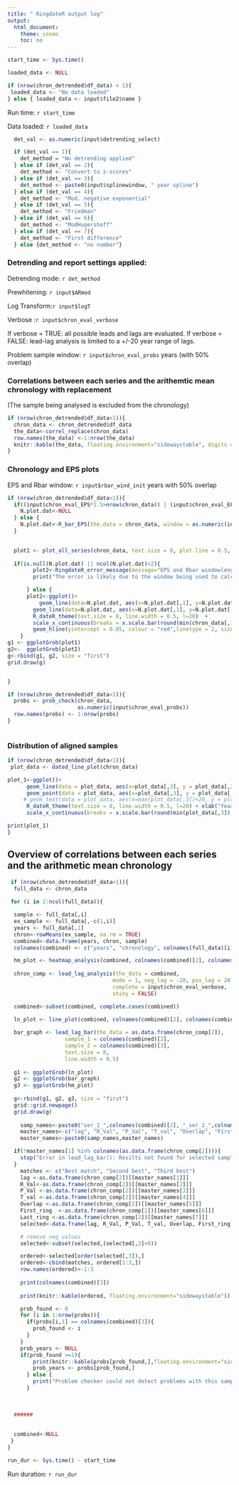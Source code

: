 ```yaml
---
title: " RingdateR output log"
output:
  html_document:
    theme: cosmo
    toc: no
---
```

```r

start_time <- Sys.time()

loaded_data <- NULL

if (nrow(chron_detrended$df_data) < 1){
 loaded_data <- "No data loaded"
} else { loaded_data <- input$file2$name }

```

Run time: `r start_time`

Data loaded: `r loaded_data`

```r
  det_val <- as.numeric(input$detrending_select)  

  if (det_val == 1){
    det_method = "No detrending applied"
  } else if (det_val == 2){
    det_method <- "Convert to z-scores"
  } else if (det_val == 3){
    det_method <- paste0(input$splinewindow, " year spline")
  } else if (det_val == 4){
    det_method <- "Mod. negative exponential"
  } else if (det_val == 5){
    det_method <- "Friedman"
  } else if (det_val == 6){
    det_method <- "ModHugershoff"
  } else if (det_val == 7){
    det_method <- "First difference"
  } else {det_method <- "no number"}
```

### Detrending and report settings applied:
Detrending mode: `r det_method`

Prewhitening: `r input$ARmod`

Log Transform:`r input$logT`

Verbose :`r input$chron_eval_verbose`

If verbose = TRUE: all possible leads and lags are evaluated.
If verbose = FALSE: lead-lag analysis is limited to a +/-20 year range of lags.

Problem sample window: `r input$chron_eval_probs` years (with 50% overlap)

### Correlations between each series and the arithemtic mean chronology with replacement
(The sample being analysed is excluded from the chronology)

```r
if (nrow(chron_detrended$df_data<1)){
  chron_data <- chron_detrended$df_data
  the_data<-correl_replace(chron_data)
  row.names(the_data) <-1:nrow(the_data)
  knitr::kable(the_data, floating.environment="sidewaystable", digits = 32)
}
```

### Chronology and EPS plots

EPS and Rbar window: `r input$rbar_wind_init` years with 50% overlap

```r

if (nrow(chron_detrended$df_data<1)){
  if((input$chron_eval_EPS*1.5>nrow(chron_data)) | (input$chron_eval_EPS<=5))  {
    N.plot.dat<-NULL
  } else {
    N.plot.dat<-R_bar_EPS(the.data = chron_data, window = as.numeric(input$chron_eval_EPS))
  }

  
  plot1 <- plot_all_series(chron_data, text.size = 8, plot.line = 0.5, line.width = 0.5)
  
  if(is.null(N.plot.dat) || ncol(N.plot.dat)<2){
        plot2<-RingdateR_error_message(message="EPS and Rbar windowlength error.")
        print("The error is likely due to the window being used to calculate the EPS is either too long (>66% the length of the chronology), or too short (<5 years). Adjust the window in the report settings and try again.")

      } else {
      plot2<-ggplot()+
          geom_line(data=N.plot.dat, aes(x=N.plot.dat[,1], y=N.plot.dat[,4]), size=0.75, na.rm=TRUE)+
        geom_line(data=N.plot.dat, aes(x=N.plot.dat[,1], y=N.plot.dat[,5]), size=0.75, na.rm=TRUE, color="red") +
        R_dateR_theme(text.size = 8, line.width = 0.5, l=20)  +
        scale_x_continuous(breaks = x.scale.bar(round(min(chron_data[,1]),-1),round(max(chron_data[,1]),-1)), limits = c(min(chron_data[,1]),max(chron_data[,1]))) +
        geom_hline(yintercept = 0.85, colour = "red",linetype = 2, size=0.75) + ylab("Rbar and EPS") + xlab("Year")
    } 
g1 <- ggplotGrob(plot1)
g2<-  ggplotGrob(plot2)
g<-rbind(g1, g2, size = "first")
grid.draw(g)


}  
```
  

  
```r
if (nrow(chron_detrended$df_data<1)){
  probs <- prob_check(chron_data,
                      as.numeric(input$chron_eval_probs))
  row.names(probs) <- 1:nrow(probs)
}
  
```

### Distribution of aligned samples

```r
if (nrow(chron_detrended$df_data<1)){
 plot_data <- dated_line_plot(chron_data) 

plot_1<-ggplot()+
      geom_line(data = plot_data, aes(x=plot_data[,3], y = plot_data[,2], group = plot_data[,1]), size = 0.75, colour = "black") +
      geom_point(data = plot_data, aes(x=plot_data[,3], y = plot_data[,2], group = plot_data[,1]), size = 0.75, colour = "black") +
     # geom_text(data = plot_data, aes(x=max(plot_data[,3])+20, y = plot_data[,2], group = plot_data[,1], label = plot_data[,1]), size = 3) +
      R_dateR_theme(text.size = 8, line.width = 0.5, l=20) + xlab("Year") + ylab("Number of samples") +
      scale_x_continuous(breaks = x.scale.bar(round(min(plot_data[,3]), -1), round(max(plot_data[,3]), -1)))

print(plot_1)
}
```

## Overview of correlations between each series and the arithmetic mean chronology
```r
 if (nrow(chron_detrended$df_data<1)){
  full_data <- chron_data
  
 for (i in 2:ncol(full_data)){

  sample <- full_data[,i]
  ex_sample <- full_data[,-c(1,i)]
  years <- full_data[,1]
  chron<-rowMeans(ex_sample, na.rm = TRUE)
  combined<-data.frame(years, chron, sample)
  colnames(combined) <- c("years", "chronology", colnames(full_data)[i])

  hm_plot <- heatmap_analysis(combined, colnames(combined)[2], colnames(combined)[3], neg_lag = -5, pos_lag = 5, win = 21, center = 0, complete = FALSE, sel_col_pal = 1, font_size = 8, axis_line_width = 0.5, plot_line = 0.75, leg_size = 1)
  
  chron_comp <- lead_lag_analysis(the_data = combined,
                                 mode = 1, neg_lag = -20, pos_lag = 20,
                                 complete = input$chron_eval_verbose,
                                 shiny = FALSE)

  combined<-subset(combined, complete.cases(combined))

  ln_plot <- line_plot(combined, colnames(combined)[2], colnames(combined)[3], lag = 0, text.size = 8, line.width = 0.5, plot.line = 0.5)
  
  bar_graph <- lead_lag_bar(the_data = as.data.frame(chron_comp[2]),
                  sample_1 = colnames(combined)[2],
                  sample_2 = colnames(combined)[3],
                  text.size = 8, 
                  line.width = 0.5)
  
  g1 <- ggplotGrob(ln_plot)
  g2 <- ggplotGrob(bar_graph)
  g3 <- ggplotGrob(hm_plot)
  
  g<-rbind(g1, g2, g3, size = "first")
  grid::grid.newpage()
  grid.draw(g)
  
    samp_names<-paste0("ser_1_",colnames(combined)[2], "_ser_2_",colnames(combined)[3], "_")
    master_names<-c("lag", "R_Val", "P_Val", "T_val", "Overlap", "First_ring", "Last_ring")
    master_names<-paste0(samp_names,master_names)

  if(!master_names[1] %in% colnames(as.data.frame(chron_comp[2]))){
    stop("Error in lead_lag_bar(): Resilts not found for selected samples")
  }
    matches <- c("Best match", "Second best", "Third best")
    lag <-as.data.frame(chron_comp[2])[[master_names[1]]]
    R_Val<-as.data.frame(chron_comp[2])[[master_names[2]]]
    P_Val <-as.data.frame(chron_comp[2])[[master_names[3]]]
    T_val <-as.data.frame(chron_comp[2])[[master_names[4]]]
    Overlap <-as.data.frame(chron_comp[2])[[master_names[5]]]
    First_ring	<-as.data.frame(chron_comp[2])[[master_names[6]]]
    Last_ring <-as.data.frame(chron_comp[2])[[master_names[7]]]
    selected<-data.frame(lag, R_Val, P_Val, T_val, Overlap, First_ring, Last_ring)

    # remove neg values
    selected<-subset(selected,(selected[,2]>0))

    ordered<-selected[order(selected[,3]),]
    ordered<-cbind(matches, ordered[1:3,])
    row.names(ordered)<-1:3
    
    print(colnames(combined)[3])
    
    print(knitr::kable(ordered, floating.environment="sidewaystable"))

    prob_found <- 0
    for (i in 1:nrow(probs)){
      if(probs[i,1] == colnames(combined)[3]){
        prob_found <- i
      } 
    }
    prob_years <- NULL
    if(prob_found >=1){
        print(knitr::kable(probs[prob_found,],floating.environment="sidewaystable"))
        prob_years <- probs[prob_found,]
      } else {
        print("Problem checker could not detect problems with this sample.")
      }
  
 
  
  ######  
    
      
  combined<-NULL
 }
}
```

```r

run_dur <- Sys.time() - start_time  

```

Run duration: `r run_dur` 
